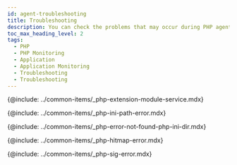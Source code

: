 ```yaml
---
id: agent-troubleshooting
title: Troubleshooting
description: You can check the problems that may occur during PHP agent installation.
toc_max_heading_level: 2
tags:
  - PHP
  - PHP Monitoring
  - Application
  - Application Monitoring
  - Troubleshooting
  - Troubleshooting
---
```


{@include: ../common-items/_php-extension-module-service.mdx} 

{@include: ../common-items/_php-ini-path-error.mdx} 

{@include: ../common-items/_php-error-not-found-php-ini-dir.mdx} 

{@include: ../common-items/_php-hitmap-error.mdx}

{@include: ../common-items/_php-sig-error.mdx} 
